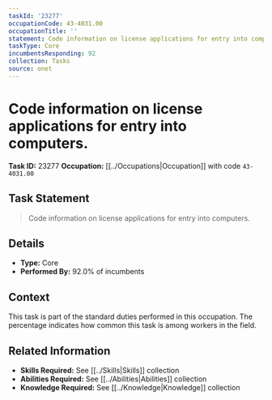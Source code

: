 ```yaml
---
taskId: '23277'
occupationCode: 43-4031.00
occupationTitle: ''
statement: Code information on license applications for entry into computers.
taskType: Core
incumbentsResponding: 92
collection: Tasks
source: onet
---
```

# Code information on license applications for entry into computers.

**Task ID:** 23277
**Occupation:** [[../Occupations|Occupation]] with code `43-4031.00`

## Task Statement

> Code information on license applications for entry into computers.

## Details

- **Type:** Core
- **Performed By:** 92.0% of incumbents

## Context

This task is part of the standard duties performed in this occupation. The percentage indicates how common this task is among workers in the field.

## Related Information

- **Skills Required:** See [[../Skills|Skills]] collection
- **Abilities Required:** See [[../Abilities|Abilities]] collection
- **Knowledge Required:** See [[../Knowledge|Knowledge]] collection
